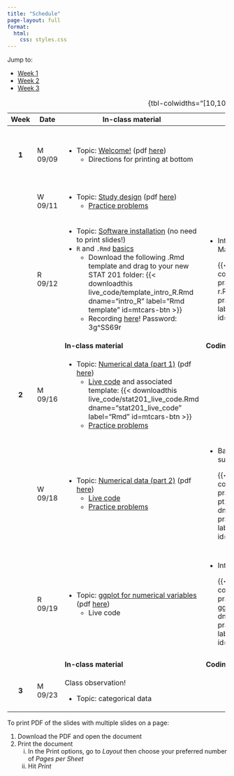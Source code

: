 ```yaml
---
title: "Schedule"
page-layout: full
format: 
  html:
    css: styles.css
---
```


Jump to:

-   [Week 1](#week1)
-   [Week 2](#week2)
-   [Week 3](#week3)

+--------------+---------+------------------------------------------------------------------------------------------------------------------------------------------------------------------------------------------------+-------------------------------------------------------------------------------------------------------------------------------------------------------+-----------------------------------------------------------------------------------------------+
| Week         | Date    | In-class material                                                                                                                                                                              | Coding practice                                                                                                                                       | Assignments                                                                                   |
+:============:+=========+================================================================================================================================================================================================+=======================================================================================================================================================+===============================================================================================+
| ::: {#week1} | M 09/09 | -   Topic: [Welcome!](slides/slides-00-welcome.qmd) (pdf [here](slides/pdf/slides-00.pdf))                                                                                                     |                                                                                                                                                       | -   Bring your completed quiz to next class                                                   |
| **1**        |         |     -   Directions for printing at bottom                                                                                                                                                      |                                                                                                                                                       |                                                                                               |
| :::          |         |                                                                                                                                                                                                |                                                                                                                                                       | -   Fill out [this survey](https://forms.gle/GmbiQXXCEk7xejJt5) by next class.                |
+--------------+---------+------------------------------------------------------------------------------------------------------------------------------------------------------------------------------------------------+-------------------------------------------------------------------------------------------------------------------------------------------------------+-----------------------------------------------------------------------------------------------+
|              | W 09/11 | -   Topic: [Study design](slides/slides-01-study-design.qmd) (pdf [here](slides/pdf/slides-01.pdf))                                                                                            |                                                                                                                                                       | -   Wednesday problems on [Problem Set 1](homework/hw1.pdf)                                   |
|              |         |     -   [Practice problems](practice_probs/practice-01-study-design.qmd)                                                                                                                       |                                                                                                                                                       |                                                                                               |
+--------------+---------+------------------------------------------------------------------------------------------------------------------------------------------------------------------------------------------------+-------------------------------------------------------------------------------------------------------------------------------------------------------+-----------------------------------------------------------------------------------------------+
|              | R 09/12 | -   Topic: [Software installation](slides/slides-02-toolkit-installation.qmd) (no need to print slides!)                                                                                       | -   Intro to R and R Markdown                                                                                                                         | -   Thursday problems on [Problem Set 1](homework/hw1.pdf)                                    |
|              |         | -   `R` and `.Rmd` [basics](live_code/intro_R.qmd)                                                                                                                                             |                                                                                                                                                       |                                                                                               |
|              |         |     -   Download the following .Rmd template and drag to your new STAT 201 folder: {{< downloadthis live_code/template_intro_R.Rmd dname="intro_R" label="Rmd template" id=mtcars-btn >}}      |     {{< downloadthis coding_practice/coding-practice-02-intro-r.Rmd dname="coding-practice-intro-R" label="Coding practice" id=mtcars-btn >}}         |                                                                                               |
|              |         |     -   Recording [here](https://middlebury.zoom.us/rec/share/_fy_lpsyDzdPIUmfu7k8FA1NksnClGkSHz0cPTV5ZXuc39LywW9h5oXchUXWaqhi.x6RNwGidelNURP9U%20Passcode:%203g%5ESS69r)! Password: 3g\^SS69r |                                                                                                                                                       |                                                                                               |
+--------------+---------+------------------------------------------------------------------------------------------------------------------------------------------------------------------------------------------------+-------------------------------------------------------------------------------------------------------------------------------------------------------+-----------------------------------------------------------------------------------------------+
| ::: {#week2} |         | **In-class material**                                                                                                                                                                          | **Coding practice**                                                                                                                                   | **Assignments**                                                                               |
| :::          |         |                                                                                                                                                                                                |                                                                                                                                                       |                                                                                               |
+--------------+---------+------------------------------------------------------------------------------------------------------------------------------------------------------------------------------------------------+-------------------------------------------------------------------------------------------------------------------------------------------------------+-----------------------------------------------------------------------------------------------+
| **2**        | M 09/16 | -   Topic: [Numerical data (part 1)](slides/slides-03-numerical-pt1.qmd) (pdf [here](slides/pdf/slides-03.pdf))                                                                                |                                                                                                                                                       | -   Monday problems on [Problem Set 2](homework/hw2.pdf)                                      |
|              |         |     -   [Live code](live_code/numerical_pt1_live.qmd) and associated template: {{< downloadthis live_code/stat201_live_code.Rmd dname="stat201_live_code" label="Rmd" id=mtcars-btn >}}        |                                                                                                                                                       | -   [Sunflower field](homework/sunflower_field.pdf)                                           |
|              |         |     -   [Practice problems](practice_probs/practice-03-numerical-data-pt1.qmd)                                                                                                                 |                                                                                                                                                       |                                                                                               |
+--------------+---------+------------------------------------------------------------------------------------------------------------------------------------------------------------------------------------------------+-------------------------------------------------------------------------------------------------------------------------------------------------------+-----------------------------------------------------------------------------------------------+
|              | W 09/18 | -   Topic: [Numerical data (part 2)](slides/slides-04-numerical-pt2.qmd) (pdf [here](slides/pdf/slides-04.pdf))                                                                                | -   Basic plots and summary statistics in R                                                                                                           | -   Wednesday problems on [Problem Set 2](homework/hw2.pdf)                                   |
|              |         |     -   [Live code](live_code/numerical_pt2_live.qmd)                                                                                                                                          |                                                                                                                                                       |                                                                                               |
|              |         |     -   [Practice problems](practice_probs/practice-04-numerical-data-pt2.qmd)                                                                                                                 |     {{< downloadthis coding_practice/coding-practice-04-numerical-pt2.Rmd dname="coding-practice-numerical" label="Coding practice" id=mtcars-btn >}} |                                                                                               |
+--------------+---------+------------------------------------------------------------------------------------------------------------------------------------------------------------------------------------------------+-------------------------------------------------------------------------------------------------------------------------------------------------------+-----------------------------------------------------------------------------------------------+
|              | R 09/19 | -   Topic: [ggplot for numerical variables](slides/slides-05-numerical-data-viz.qmd) (pdf [here](slides/pdf/slides-05.pdf))                                                                    | -   Introduction to ggplot                                                                                                                            | -   Thursday problems on [Problem Set 2](homework/hw2.pdf)                                    |
|              |         |     -   Live code                                                                                                                                                                              |                                                                                                                                                       |                                                                                               |
|              |         |                                                                                                                                                                                                |     {{< downloadthis coding_practice/coding-practice-05-ggplot.Rmd dname="coding-practice-ggplot" label="Coding practice" id=mtcars-btn >}}           | -   Associated `R` problems                                                                   |
|              |         |                                                                                                                                                                                                |                                                                                                                                                       |                                                                                               |
|              |         |                                                                                                                                                                                                |                                                                                                                                                       |     {{< downloadthis homework/hw2_r.Rmd dname="hw2_r" label="Problem Set 2" id=mtcars-btn >}} |
+--------------+---------+------------------------------------------------------------------------------------------------------------------------------------------------------------------------------------------------+-------------------------------------------------------------------------------------------------------------------------------------------------------+-----------------------------------------------------------------------------------------------+
| ::: {#week3} |         | **In-class material**                                                                                                                                                                          | **Coding practice**                                                                                                                                   | **Assignments**                                                                               |
| :::          |         |                                                                                                                                                                                                |                                                                                                                                                       |                                                                                               |
+--------------+---------+------------------------------------------------------------------------------------------------------------------------------------------------------------------------------------------------+-------------------------------------------------------------------------------------------------------------------------------------------------------+-----------------------------------------------------------------------------------------------+
| **3**        | M 09/23 | Class observation!                                                                                                                                                                             |                                                                                                                                                       |                                                                                               |
|              |         |                                                                                                                                                                                                |                                                                                                                                                       |                                                                                               |
|              |         | -   Topic: categorical data                                                                                                                                                                    |                                                                                                                                                       |                                                                                               |
+--------------+---------+------------------------------------------------------------------------------------------------------------------------------------------------------------------------------------------------+-------------------------------------------------------------------------------------------------------------------------------------------------------+-----------------------------------------------------------------------------------------------+

: {tbl-colwidths="\[10,10,40,40\]"}

To print PDF of the slides with multiple slides on a page:

1.  Download the PDF and open the document
2.  Print the document
    i.  In the Print options, go to *Layout* then choose your preferred number of *Pages per Sheet*
    ii. Hit *Print*
